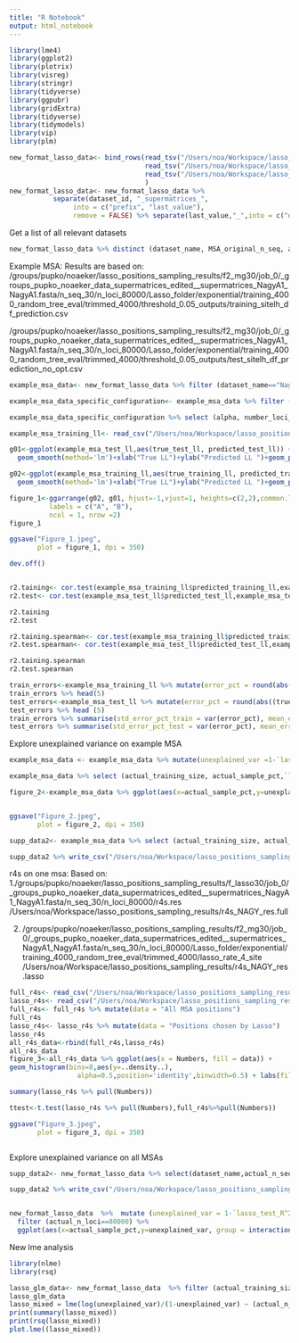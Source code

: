 ```yaml
---
title: "R Notebook"
output: html_notebook
---
```



```r
library(lme4)
library(ggplot2)
library(plotrix)
library(visreg)
library(stringr)
library(tidyverse)
library(ggpubr)
library(gridExtra)
library(tidyverse)
library(tidymodels)
library(vip) 
library(plm)
```


```r
new_format_lasso_data<- bind_rows(read_tsv("/Users/noa/Workspace/lasso_positions_sampling_results/f_lasso60.tsv"),
                                  read_tsv("/Users/noa/Workspace/lasso_positions_sampling_results/f_lasso30.tsv"),
                                  read_tsv("/Users/noa/Workspace/lasso_positions_sampling_results/f_lasso15.tsv")
                                  )
new_format_lasso_data<- new_format_lasso_data %>% 
           separate(dataset_id, "_supermatrices_",
                into = c("prefix", "last_value"), 
                remove = FALSE) %>% separate(last_value,"_",into = c("dataset_name", "suffix")) %>%  select(-c("prefix","suffix"))
```

Get a list of all relevant datasets
```r
new_format_lasso_data %>% distinct (dataset_name, MSA_original_n_seq, actual_n_seq, job_ind) %>% filter (actual_n_seq==30)
```




Example MSA:
Results are based on:
/groups/pupko/noaeker/lasso_positions_sampling_results/f2_mg30/job_0/_groups_pupko_noaeker_data_supermatrices_edited__supermatrices_NagyA1_NagyA1.fasta/n_seq_30/n_loci_80000/Lasso_folder/exponential/training_4000_random_tree_eval/trimmed_4000/threshold_0.05_outputs/training_sitelh_df_prediction.csv

/groups/pupko/noaeker/lasso_positions_sampling_results/f2_mg30/job_0/_groups_pupko_noaeker_data_supermatrices_edited__supermatrices_NagyA1_NagyA1.fasta/n_seq_30/n_loci_80000/Lasso_folder/exponential/training_4000_random_tree_eval/trimmed_4000/threshold_0.05_outputs/test_sitelh_df_prediction_no_opt.csv

```r
example_msa_data<- new_format_lasso_data %>% filter (dataset_name=="NagyA1", actual_n_seq==30, actual_n_loci == 80000)

example_msa_data_specific_configuration<- example_msa_data %>% filter (actual_sample_pct==0.05, actual_training_size==4000)

example_msa_data_specific_configuration %>% select (alpha, number_loci_chosen, `lasso_test_R^2`, lasso_test_spearmanr )

example_msa_training_ll<- read_csv("/Users/noa/Workspace/lasso_positions_sampling_results/NagyA1_training.csv")

g01<-ggplot(example_msa_test_ll,aes(true_test_ll, predicted_test_ll)) +theme_classic()+
  geom_smooth(method='lm')+xlab("True LL")+ylab("Predicted LL ")+geom_point()+ labs(title="")+theme(plot.title = element_text(hjust = 0.5))+ theme(plot.title = element_text(hjust = 0.5))+ theme(text = element_text(size = 15))

g02<-ggplot(example_msa_training_ll,aes(true_training_ll, predicted_training_ll)) +theme_classic()+
  geom_smooth(method='lm')+xlab("True LL")+ylab("Predicted LL ")+geom_point()+ labs(title="")+theme(plot.title = element_text(hjust = 0.5))+ theme(plot.title = element_text(hjust = 0.5))+theme(text = element_text(size = 15))

figure_1<-ggarrange(g02, g01, hjust=-1,vjust=1, heights=c(2,2),common.legend=TRUE,
          labels = c("A", "B"),
          ncol = 1, nrow =2)
figure_1

ggsave("Figure_1.jpeg",
       plot = figure_1, dpi = 350)

dev.off()


r2.taining<- cor.test(example_msa_training_ll$predicted_training_ll,example_msa_training_ll$true_training_ll )
r2.test<- cor.test(example_msa_test_ll$predicted_test_ll,example_msa_test_ll$true_test_ll )

r2.taining
r2.test

r2.taining.spearman<- cor.test(example_msa_training_ll$predicted_training_ll,example_msa_training_ll$true_training_ll, method = "spearman" )
r2.test.spearman<- cor.test(example_msa_test_ll$predicted_test_ll,example_msa_test_ll$true_test_ll, method = "spearman" )

r2.taining.spearman
r2.test.spearman

train_errors<-example_msa_training_ll %>% mutate(error_pct = round(abs((true_training_ll-predicted_training_ll)/true_training_ll)*100,3))
train_errors %>% head(5)
test_errors<-example_msa_test_ll %>% mutate(error_pct = round(abs((true_test_ll-predicted_test_ll)/true_test_ll)*100,3)) 
test_errors %>% head (5)
train_errors %>% summarise(std_error_pct_train = var(error_pct), mean_error_pct_train = mean(error_pct))
test_errors %>% summarise(std_error_pct_test = var(error_pct), mean_error_pct_test = mean(error_pct))


```

Explore unexplained variance on example MSA
```r
example_msa_data <- example_msa_data %>% mutate(unexplained_var =1-`lasso_test_R^2`)

example_msa_data %>% select (actual_training_size, actual_sample_pct,`lasso_test_R^2`, unexplained_var)

figure_2<-example_msa_data %>% ggplot(aes(x=actual_sample_pct,y=unexplained_var, group = as.factor(actual_training_size), colour = as.factor(actual_training_size)))  + geom_point(size =3)+ geom_line()+ scale_x_continuous(breaks = c(0.01,0.025,0.05,0.1) ,labels = scales::percent) +labs(color="Training size",x="Sample percentage",y="Unexplained variance (%)")  + scale_y_continuous(labels = scales::percent)+theme_classic() + theme(text = element_text(size = 15)) 


ggsave("Figure_2.jpeg",
       plot = figure_2, dpi = 350)


```

```r
supp_data2<- example_msa_data %>% select (actual_training_size, actual_sample_pct,number_loci_chosen, unexplained_var)

supp_data2 %>% write_csv("/Users/noa/Workspace/lasso_positions_sampling_results/supp2.csv")
```



r4s on one msa:
Based on:
1./groups/pupko/noaeker/lasso_positions_sampling_results/f_lasso30/job_0/_groups_pupko_noaeker_data_supermatrices_edited__supermatrices_NagyA1_NagyA1.fasta/n_seq_30/n_loci_80000/r4s.res /Users/noa/Workspace/lasso_positions_sampling_results/r4s_NAGY_res.full

2. /groups/pupko/noaeker/lasso_positions_sampling_results/f2_mg30/job_0/_groups_pupko_noaeker_data_supermatrices_edited__supermatrices_NagyA1_NagyA1.fasta/n_seq_30/n_loci_80000/Lasso_folder/exponential/training_4000_random_tree_eval/trimmed_4000/lasso_rate_4_site /Users/noa/Workspace/lasso_positions_sampling_results/r4s_NAGY_res.lasso

```r

full_r4s<- read_csv("/Users/noa/Workspace/lasso_positions_sampling_results/NagyA1_full_rate4site")
lasso_r4s<- read_csv("/Users/noa/Workspace/lasso_positions_sampling_results/NagyA1_lasso_rate4site")
full_r4s<- full_r4s %>% mutate(data = "All MSA positions")
full_r4s
lasso_r4s<- lasso_r4s %>% mutate(data = "Positions chosen by Lasso")
lasso_r4s
all_r4s_data<-rbind(full_r4s,lasso_r4s)
all_r4s_data
figure_3<-all_r4s_data %>% ggplot(aes(x = Numbers, fill = data)) + 
geom_histogram(bins=8,aes(y=..density..),
                 alpha=0.5,position='identity',binwidth=0.5) + labs(fill = "", x = "Standartaized rates", y= "Density") +theme_classic()+ theme(text = element_text(size = 15)) 

summary(lasso_r4s %>% pull(Numbers))

ttest<-t.test(lasso_r4s %>% pull(Numbers),full_r4s%>%pull(Numbers))

ggsave("Figure_3.jpeg",
       plot = figure_3, dpi = 350)



```


Explore unexplained variance on all MSAs

```r
supp_data2<- new_format_lasso_data %>% select(dataset_name,actual_n_seq, actual_n_loci,actual_training_size, actual_sample_pct, number_loci_chosen ,`lasso_test_R^2`) %>% arrange(dataset_name)

supp_data2 %>% write_csv("/Users/noa/Workspace/lasso_positions_sampling_results/supp2.csv")


new_format_lasso_data  %>%  mutate (unexplained_var = 1-`lasso_test_R^2`) %>% 
  filter (actual_n_loci==80000) %>%
  ggplot(aes(x=actual_sample_pct,y=unexplained_var, group = interaction(actual_training_size,dataset_name), color = as.factor(actual_training_size)))+ geom_line() + geom_point(size=1.5) + scale_x_continuous(labels = scales::percent,breaks = c(0.01,0.025,0.05,0.1)) +labs(color="Training size" ,x="Sample percentage",y="Unexplained variance on test set (%)") + theme_classic()+facet_grid(cols = vars(dataset_name), rows=  vars(actual_n_seq)) + theme(axis.text.x = element_text(angle = 60, vjust = 0.9, hjust=1))


```

New lme analysis

```r
library(nlme)
library(rsq)

lasso_glm_data<- new_format_lasso_data  %>% filter (actual_training_size==4000, actual_sample_pct==0.05) %>% select (`lasso_test_R^2`,actual_n_seq,actual_n_loci,dataset_name,divergence, constant_sites_pct, lasso_mean_rate4site,avg_entropy,alpha ) %>% mutate (unexplained_var =1-`lasso_test_R^2` )
lasso_glm_data
lasso_mixed = lme(log(unexplained_var)/(1-unexplained_var) ~ (actual_n_loci+actual_n_seq+divergence+constant_sites_pct+alpha ), random = ~ 1 | dataset_name, data = lasso_glm_data)
print(summary(lasso_mixed))
print(rsq(lasso_mixed))
plot.lme((lasso_mixed))

```







